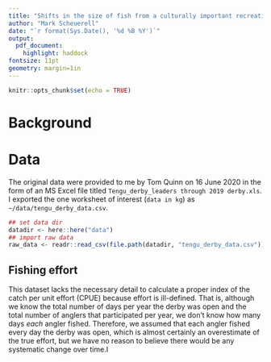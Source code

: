 ```yaml
---
title: "Shifts in the size of fish from a culturally important recreational fishery"
author: "Mark Scheuerell"
date: "`r format(Sys.Date(), '%d %B %Y')`"
output:
  pdf_document:
    highlight: haddock
fontsize: 11pt
geometry: margin=1in
---
```


```r
knitr::opts_chunk$set(echo = TRUE)
```

# Background


# Data

The original data were provided to me by Tom Quinn on 16 June 2020 in the form of an MS Excel file titled `Tengu_derby_leaders through 2019 derby.xls`. I exported the one worksheet of interest (`data in kg`) as `~/data/tengu_derby_data.csv`.

```r
## set data dir
datadir <- here::here("data")
## import raw data
raw_data <- readr::read_csv(file.path(datadir, "tengu_derby_data.csv"))
```

## Fishing effort

This dataset lacks the necessary detail to calculate a proper index of the catch per unit effort (CPUE) because effort is ill-defined. That is, although we know the total number of days per year the derby was open and the total number of anglers that participated per year, we don't know how many days *each* angler fished. Therefore, we assumed that each angler fished every day the derby was open, which is almost certainly an overestimate of the true effort, but we have no reason to believe there would be any systematic change over time.I





